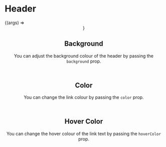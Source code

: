 

<Meta title="Organisms | Header" component={Header} />

# Header

<Preview>
  <Story name="Basic" args={{}}>
    {(args) => <Header {...args} />}
  </Story>
</Preview>

<Props story="Basic" />

## Background

You can adjust the background colour of the header by passing the `background` prop.

<Preview>
  <Story name="Background">
    <div>
      <Header background="gray-200" />
      <Header background="blue-500" color="white" hoverColor="gray-200" />
    </div>
  </Story>
</Preview>

## Color

You can change the link colour by passing the `color` prop.

<Preview>
  <Story name="Color">
    <div>
      <Header color="gray-600" />
      <Header color="orange-600" />
      <Header color="purple-500" />
    </div>
  </Story>
</Preview>

## Hover Color

You can change the hover colour of the link text by passing the `hoverColor` prop.

<Preview>
  <Story name="Hover Color">
    <div>
      <Header hoverColor="gray-500" />
      <Header hoverColor="purple-500" />
      <Header hoverColor="green-500" />
    </div>
  </Story>
</Preview>
